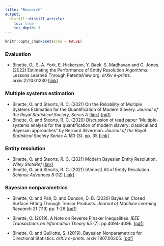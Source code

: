 ```yaml
---
title: "Research"
output:
  distill::distill_article:
    toc: true
    toc_depth: 3
---
```


```r
knitr::opts_chunk$set(echo = FALSE)
```

### Evaluation

- Binette, O., S. A. York, E. Hickerson, Y. Baek, S. Madhavan and C. Jones. (2022) Estimating the Performance of Entity Resolution Algorithms: Lessons Learned Through PatentsView.org. *arXiv e-prints.* arxiv:2210.01230 [[link](https://arxiv.org/pdf/2210.01230.pdf)]

### Multiple systems estimation

- Binette, O. and Steorts, R. C. (2021) On the Reliability of Multiple Systems Estimation for the Quantification of Modern Slavery. *Journal of the Royal Statistical Society, Series A*  [[link]](https://rss.onlinelibrary.wiley.com/doi/10.1111/rssa.12803) [[pdf]](https://arxiv.org/abs/2112.01594)
- Binette, O. and Steorts, R. C. (2020) Discussion of read paper "Multiple-systems analysis for the quantification of modern slavery: classical and Bayesian approaches" by Bernard Silverman. *Journal of the Royal Statistical Society Series A 183* (3). pp. 35 [[link](https://rss.onlinelibrary.wiley.com/doi/10.1111/rssa.12505)]

### Entity resolution

- Binette, O. and Steorts, R. C. (2021) Modern Bayesian Entity Resolution. *Wiley StatsRef* [[link]](https://doi.org/10.1002/9781118445112.stat08367)
- Binette, O. and Steorts, R. C. (2021) (Almost) All of Entity Resolution. *Science Advances 8* (12) [[link]](https://www.science.org/doi/full/10.1126/sciadv.abi8021)


### Bayesian nonparametrics


- Binette, O. and Pati, D. and Dunson, D. B. (2020) Bayesian Closed Surface Fitting Through Tensor Products. *Journal of Machine Learning Research 21* (119) pp. 1-26 [[pdf](https://jmlr.org/papers/volume21/13-233/13-233.pdf)]

- Binette, O. (2019). A Note on Reverse Pinsker Inequalities. *IEEE Transactions on Information Theory 65* (7). pp.4094-4096. [[pdf]](https://arxiv.org/pdf/1805.05135.pdf)

- Binette, O. and Guillotte, S. (2019). Bayesian Nonparametrics for Directional Statistics. *arXiv e-prints.* arxiv:1807.00305. [[pdf](https://arxiv.org/pdf/1807.00305.pdf)]

<!--### Side projects (posters)

- Binette, O. (2018). Topology and Machine Learning. *Notes from the Margin 13*. pp. 5-6.	[[link](https://issuu.com/cms-studc/docs/margin-spring2018)]

- Binette, O. and Luo, L. An Analysis of Gibbs Posterior Concentration in Terms of the Separation $\alpha$-Entropy. *Objective Bayes Conference* (poster presentation). Warwick (United Kingdom). June 28, 2019. [[pdf](media/poster.pdf)]

- Binette, O. and Coache, A. The Significance of the Adjusted R Squared. *(Bio)Statistics Research Day* (poster presentation). Montréal (Canada). September 21, 2018. [[pdf](media/poster adjusted R2.pdf)]

- Binette, O. Classification and Topology, or Consequences of Sobolev Consistency. *Canadian Statistics Student Conference* (poster presentation). Montréal (Canada). June 2, 2018. (Best poster award) [[pdf](media/poster topology and machine learning.pdf)]

-->
